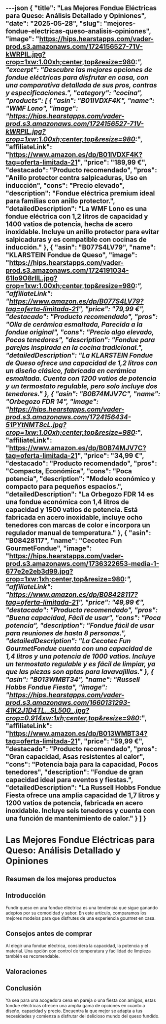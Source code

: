 ---json
{
  "title": "Las Mejores Fondue Eléctricas para Queso: Análisis Detallado y Opiniones",
  "date": "2025-05-28",
  "slug": "mejores-fondue-electricas-queso-analisis-opiniones",
  "image": "https://hips.hearstapps.com/vader-prod.s3.amazonaws.com/1724156527-71V-kWRPlL.jpg?crop=1xw:1.00xh;center,top&resize=980:*",
  "excerpt": "Descubre las mejores opciones de fondue eléctricas para disfrutar en casa, con una comparativa detallada de sus pros, contras y especificaciones.",
  "category": "cocina",
  "products": [
    {
      "asin": "B01IVDXF4K",
      "name": "WMF Lono",
      "image": "https://hips.hearstapps.com/vader-prod.s3.amazonaws.com/1724156527-71V-kWRPlL.jpg?crop=1xw:1.00xh;center,top&resize=980:*",
      "affiliateLink": "https://www.amazon.es/dp/B01IVDXF4K?tag=oferta-limitada-21",
      "price": "189,99 €",
      "destacado": "Producto recomendado",
      "pros": "Anillo protector contra salpicaduras, Uso en inducción",
      "cons": "Precio elevado",
      "description": "Fondue eléctrica premium ideal para familias con anillo protector.",
      "detailedDescription": "La WMF Lono es una fondue eléctrica con 1,2 litros de capacidad y 1400 vatios de potencia, hecha de acero inoxidable. Incluye un anillo protector para evitar salpicaduras y es compatible con cocinas de inducción."
    },
    {
      "asin": "B077S4LV79",
      "name": "KLARSTEIN Fondue de Queso",
      "image": "https://hips.hearstapps.com/vader-prod.s3.amazonaws.com/1724191034-61Io9O8rllL.jpg?crop=1xw:1.00xh;center,top&resize=980:*",
      "affiliateLink": "https://www.amazon.es/dp/B077S4LV79?tag=oferta-limitada-21",
      "price": "79,99 €",
      "destacado": "Producto recomendado",
      "pros": "Olla de cerámica esmaltada, Parecida a la fondue original",
      "cons": "Precio algo elevado, Pocos tenedores",
      "description": "Fondue para parejas inspirada en la cocina tradicional.",
      "detailedDescription": "La KLARSTEIN Fondue de Queso ofrece una capacidad de 1,2 litros con un diseño clásico, fabricada en cerámica esmaltada. Cuenta con 1200 vatios de potencia y un termostato regulable, pero solo incluye dos tenedores."
    },
    {
      "asin": "B0B74MJV7C",
      "name": "Orbegozo FDR 14",
      "image": "https://hips.hearstapps.com/vader-prod.s3.amazonaws.com/1724156434-51PYtNMT8cL.jpg?crop=1xw:1.00xh;center,top&resize=980:*",
      "affiliateLink": "https://www.amazon.es/dp/B0B74MJV7C?tag=oferta-limitada-21",
      "price": "34,99 €",
      "destacado": "Producto recomendado",
      "pros": "Compacta, Económica",
      "cons": "Poca potencia",
      "description": "Modelo económico y compacto para pequeños espacios.",
      "detailedDescription": "La Orbegozo FDR 14 es una fondue económica con 1,4 litros de capacidad y 1500 vatios de potencia. Está fabricada en acero inoxidable, incluye ocho tenedores con marcas de color e incorpora un regulador manual de temperatura."
    },
    {
      "asin": "B08428117",
      "name": "Cecotec Fun GourmetFondue",
      "image": "https://hips.hearstapps.com/vader-prod.s3.amazonaws.com/1736322653-media-1-677e2e2eb3d99.jpg?crop=1xw:1xh;center,top&resize=980:*",
      "affiliateLink": "https://www.amazon.es/dp/B08428117?tag=oferta-limitada-21",
      "price": "49,99 €",
      "destacado": "Producto recomendado",
      "pros": "Buena capacidad, Fácil de usar",
      "cons": "Poca potencia",
      "description": "Fondue fácil de usar para reuniones de hasta 8 personas.",
      "detailedDescription": "La Cecotec Fun GourmetFondue cuenta con una capacidad de 1,4 litros y una potencia de 1000 vatios. Incluye un termostato regulable y es fácil de limpiar, ya que las piezas son aptas para lavavajillas."
    },
    {
      "asin": "B013WMBT34",
      "name": "Russell Hobbs Fondue Fiesta",
      "image": "https://hips.hearstapps.com/vader-prod.s3.amazonaws.com/1660131293-41K2J1D4TL._SL500_.jpg?crop=0.914xw:1xh;center,top&resize=980:*",
      "affiliateLink": "https://www.amazon.es/dp/B013WMBT34?tag=oferta-limitada-21",
      "price": "59,99 €",
      "destacado": "Producto recomendado",
      "pros": "Gran capacidad, Asas resistentes al calor",
      "cons": "Potencia baja para la capacidad, Pocos tenedores",
      "description": "Fondue de gran capacidad ideal para eventos y fiestas.",
      "detailedDescription": "La Russell Hobbs Fondue Fiesta ofrece una amplia capacidad de 1,7 litros y 1200 vatios de potencia, fabricada en acero inoxidable. Incluye seis tenedores y cuenta con una función de mantenimiento de calor."
    }
  ]
}
---


# Las Mejores Fondue Eléctricas para Queso: Análisis Detallado y Opiniones

## Resumen de los mejores productos

<ProductRankingTable products={products} />

## Introducción

Fundir queso en una fondue eléctrica es una tendencia que sigue ganando adeptos por su comodidad y sabor. En este artículo, comparamos los mejores modelos para que disfrutes de una experiencia gourmet en casa.

## Consejos antes de comprar

Al elegir una fondue eléctrica, considera la capacidad, la potencia y el material. Una opción con control de temperatura y facilidad de limpieza también es recomendable.

## Valoraciones

<ProductDetailCard product={products[0]} />

<ProductDetailCard product={products[1]} />

<ProductDetailCard product={products[2]} />

<ProductDetailCard product={products[3]} />

<ProductDetailCard product={products[4]} />

## Conclusión

Ya sea para una acogedora cena en pareja o una fiesta con amigos, estas fondue eléctricas ofrecen una amplia gama de opciones en cuanto a diseño, capacidad y precio. Encuentra la que mejor se adapta a tus necesidades y comienza a disfrutar del delicioso mundo del queso fundido.
